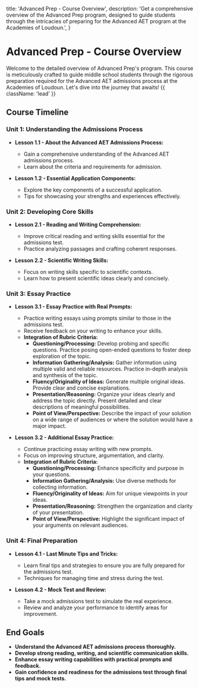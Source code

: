
  title: 'Advanced Prep - Course Overview',
  description:
    'Get a comprehensive overview of the Advanced Prep program, designed to guide students through the intricacies of preparing for the Advanced AET program at the Academies of Loudoun.',
}

<HeroPattern />

# Advanced Prep - Course Overview

Welcome to the detailed overview of Advanced Prep's program. This course is meticulously crafted to guide middle school students through the rigorous preparation required for the Advanced AET admissions process at the Academies of Loudoun. Let's dive into the journey that awaits! {{ className: 'lead' }}

## Course Timeline

### Unit 1: Understanding the Admissions Process

- **Lesson 1.1 - About the Advanced AET Admissions Process:**

  - Gain a comprehensive understanding of the Advanced AET admissions process.
  - Learn about the criteria and requirements for admission.

- **Lesson 1.2 - Essential Application Components:**
  - Explore the key components of a successful application.
  - Tips for showcasing your strengths and experiences effectively.

### Unit 2: Developing Core Skills

- **Lesson 2.1 - Reading and Writing Comprehension:**

  - Improve critical reading and writing skills essential for the admissions test.
  - Practice analyzing passages and crafting coherent responses.

- **Lesson 2.2 - Scientific Writing Skills:**
  - Focus on writing skills specific to scientific contexts.
  - Learn how to present scientific ideas clearly and concisely.

### Unit 3: Essay Practice

- **Lesson 3.1 - Essay Practice with Real Prompts:**

  - Practice writing essays using prompts similar to those in the admissions test.
  - Receive feedback on your writing to enhance your skills.
  - **Integration of Rubric Criteria:**
    - **Questioning/Processing:** Develop probing and specific questions. Practice posing open-ended questions to foster deep exploration of the topic.
    - **Information Gathering/Analysis:** Gather information using multiple valid and reliable resources. Practice in-depth analysis and synthesis of the topic.
    - **Fluency/Originality of Ideas:** Generate multiple original ideas. Provide clear and concise explanations.
    - **Presentation/Reasoning:** Organize your ideas clearly and address the topic directly. Present detailed and clear descriptions of meaningful possibilities.
    - **Point of View/Perspective:** Describe the impact of your solution on a wide range of audiences or where the solution would have a major impact.

- **Lesson 3.2 - Additional Essay Practice:**
  - Continue practicing essay writing with new prompts.
  - Focus on improving structure, argumentation, and clarity.
  - **Integration of Rubric Criteria:**
    - **Questioning/Processing:** Enhance specificity and purpose in your questions.
    - **Information Gathering/Analysis:** Use diverse methods for collecting information.
    - **Fluency/Originality of Ideas:** Aim for unique viewpoints in your ideas.
    - **Presentation/Reasoning:** Strengthen the organization and clarity of your presentation.
    - **Point of View/Perspective:** Highlight the significant impact of your arguments on relevant audiences.

### Unit 4: Final Preparation

- **Lesson 4.1 - Last Minute Tips and Tricks:**

  - Learn final tips and strategies to ensure you are fully prepared for the admissions test.
  - Techniques for managing time and stress during the test.

- **Lesson 4.2 - Mock Test and Review:**
  - Take a mock admissions test to simulate the real experience.
  - Review and analyze your performance to identify areas for improvement.

## End Goals

- **Understand the Advanced AET admissions process thoroughly.**
- **Develop strong reading, writing, and scientific communication skills.**
- **Enhance essay writing capabilities with practical prompts and feedback.**
- **Gain confidence and readiness for the admissions test through final tips and mock tests.**
